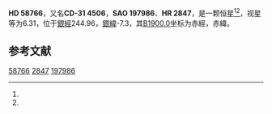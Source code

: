 {{Starbox begin
| name = HD 58766
}}
{{Starbox observe
| epoch = [[J2000.0|J2000.0]]
| constell = {{星座名待查}}<ref name=SIMBAD>{{cite web
 | url=http://simbad.u-strasbg.fr/simbad/sim-id?Ident=HR+2847
 | title =Pulsating variable Star
 | publisher=Centre de Données astronomiques de Strasbourg
 | work=SIMBAD
 | accessdate=2012-07-13}}</ref><ref name=DATA>{{cite web
 | url=http://vizier.u-strasbg.fr/viz-bin/VizieR-5?-out.add=.&-source=5050&-corr=PK=HR&-out.max=9999&HR=2847
 | title=VizieR Detailed Page
 | accessdate=2012-07-13
 | archive-date=2016-03-04
 | archive-url=https://web.archive.org/web/20160304233320/http://vizier.u-strasbg.fr/viz-bin/VizieR-5?-out.add=.&-source=5050&-corr=PK=HR&-out.max=9999&HR=2847
 | dead-url=no
 }}</ref>
| 星官 = 
| ra = {{RA|7|25|43}}<ref name=SIMBAD /><ref name=DATA />
| dec = {{DEC|-31|44|19}}<ref name=SIMBAD /><ref name=DATA />
| appmag_v = 6.31<ref name=SIMBAD /><ref name=DATA />
}}
{{Starbox character
| class = B2V<ref name=SIMBAD /><ref name=DATA />
| b-v = -0.17<ref name=SIMBAD /><ref name=DATA />
| u-b = -0.7<ref name=SIMBAD /><ref name=DATA />
| r-i = <ref name=SIMBAD /><ref name=DATA />
| variable = 
}}
{{Starbox astrometry
| radial_v = -0.7
| prop_mo_ra = 10
| parallax = 
| p_error = 
}}
{{Starbox catalog
| names =CD-31 4506，[[SAO星表|SAO]] 197986，[[HD星表|HD]] 58766，[[HR星表|HR]] 2847}}
{{Starbox reference |Simbad=HR+2847}}
{{Starbox end}}

'''HD 58766'''，又名'''CD-31 4506'''，'''SAO 197986'''、'''HR 2847'''，是一颗恒星<ref name=SIMBAD /><ref name=DATA />，视星等为6.31，位于[[銀道座標系|銀經]]244.96，[[銀道座標系|銀緯]]-7.3，其[[B1900.0|B1900.0]]坐标为赤經{{RA|7|21|52.6}}，赤緯{{DEC|-31|-7.3|23}}。

== 参考文献 ==
{{reflist}}

{{star-stub}}

[[Category:HD和HDE天體|58766]]
[[Category:HR天體|2847]]
[[Category:SAO天體|197986]]